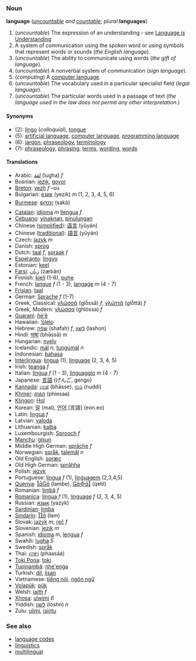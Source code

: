 ===Noun===
'''language''' (''[[uncountable]] and [[countable]]''; ''plural'' '''languages''')

#(''uncountable'') The expression of an understanding - see [http://www.ourcivilisation.com/undrstnd.htm Language is Understanding]
#A system of communication using the spoken word or using symbols that represent words or sounds (''the English language'').
#(''uncountable'') The ability to communicate using words (''the gift of language'').
#(''uncountable'') A nonverbal system of communication (''sign language'').
#(''computing'') A [[computer language]].
#(''uncountable'') The vocabulary used in a particular specialist field (''legal language'').
#(''uncountable'') The particular words used in a passage of text (''the language used in the law does not permit any other interpretation.'')

====Synonyms====
*(2): [[lingo]] (''colloquial''), [[tongue]]
*(5): [[artificial language]], [[computer language]], [[programming language]] <!--is "artificial language" strictly the same as "computer language"?-->
*(6): [[jargon]], [[phraseology]], [[terminology]]
*(7): [[phraseology]], [[phrasing]], [[term]]s, [[wording]], [[word]]s

====Translations====
*Arabic: [[لغة]] (lugha) ''f''
*Bosnian: [[jezik]], [[govor]]
*[[Breton]]: [[yezh]] ''f'' -où
*Bulgarian: [[език]] (yezik) ''m'' (1, 2, 3, 4, 5, 6)
*[[Burmese]]: [[စကား]] (sakà)
*[[Catalan]]: [[idioma]] ''m'' [[llengua]] ''f''
*[[Cebuano]]: [[yinaknan]], [[pinulungan]]
*Chinese ([[simplified]]): [[语言]] (yǔyán)
*Chinese ([[traditional]]): [[語言]] (yǔyán)
*Czech: [[jazyk]] ''m''
*Danish: [[sprog]]
*Dutch: [[taal]] ''f'', [[spraak]] ''f''
*[[Esperanto]]: [[lingvo]]
*Estonian: [[keel]]
*[[Farsi]]: [[زبان]] (zæbān)
*Finnish: [[kieli]] (1-6), [[puhe]]
*French: [[langue]] ''f'' (1 - 3), [[langage]] ''m'' (4 - 7)
*[[Frisian]]: [[taal]]
*German: [[Sprache]] ''f'' (1-7)
*Greek, Classical: [[γλῶσσᾰ]] (glỗssă) ''f'', [[γλῶττᾰ]] (glỗttă) ''f''
*Greek, Modern: [[γλώσσα]] (ghlóssa) ''f''
*[[Guarani]]: [[ñe'ẽ]]
*Hawaiian: [[‘ōlelo]]
*Hebrew: [[שפה]] (shafah) ''f'', [[לשון]] (lashon)
*Hindi: [[भाषा]] (bhāssā) ''m''
*Hungarian: [[nyelv]]
*Icelandic: [[mál]] ''n'', [[tungumál]] ''n''
*Indonesian: [[bahasa]]
*[[Interlingua]]: [[lingua]] (1), [[linguage]] (2, 3, 4, 5)
*Irish: [[teanga]] ''f''
*Italian: [[lingua]] ''f'' (1 - 3), [[linguaggio]] ''m'' (4 - 7)
*Japanese: [[言語]] (げんご, gengo)
*[[Kannada]]: [[ಭಾಷೆ]] (bhāsse), [[ನುಡಿ]] (nuddi)
*[[Khmer]]: [[ភាសា]] (phiesaa)
*[[Klingon]]: [[Hol]]
*Korean: [[말]] (mal), [[언어]] [言語] (eon.eo)
*Latin: [[lingua]] ''f''
*Latvian: [[valoda]]
*Lithuanian: [[kalba]]
*Luxembourgish: [[Sprooch]] ''f''
*[[Manchu]]: [[gisun]]
*Middle High German: [[sprâche]] ''f''
*Norwegian: [[språk]], [[talemål]] ''n''
*Old English: [[spræc]]
*Old High German: [[sprâhha]]
*Polish: [[język]]
*Portuguese: [[língua]] ''f'' (1), [[linguagem]] (2,3,4,5)
*[[Quenya]]: [[]] (lambe), [[]] (qetil)
*Romanian: [[limbă]] ''f''
*[[Romanica]]: [[lingua]] ''f'' (1), [[linguage]] ''f'' (2, 3, 4, 5)
*Russian: [[язык]] (yazyk)
*[[Sardinian]]: [[limba]]
*[[Sindarin]]: [[]] (lam)
*Slovak: [[jazyk]] ''m'', [[reč]] ''f''
*Slovenian: [[jezik]] ''m''
*Spanish: [[idioma]] ''m'', [[lengua]] ''f''
*Swahili: [[lugha]] ''5''
*Swedish: [[språk]]
*Thai: [[ภาษา]] (phaasáá)
*[[Toki Pona]]: [[toki]]
*[[Tupinambá]]: [[nhe'enga]]
*Turkish: [[dil]], [[lisan]]
*Vietnamese: [[tiếng nói]], [[ngôn ngữ]]
*[[Volapük]]: [[pük]]
*Welsh: [[iaith]] ''f''
*[[Xhosa]]: [[ulwimi]] ''6''
*Yiddish: [[לשון]] (loshn) ''n''
*Zulu: [[ulimi]], [[isintu]]

===See also===
*[[language code]]s
*[[linguistics]]
*[[multilingual]]
